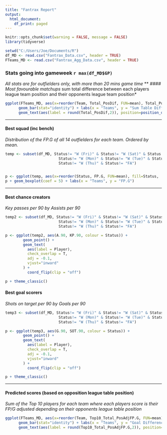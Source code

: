---
title: "Fantrax Report"
output:
  html_document:
    df_print: paged
---

```{r, echo = FALSE, message=FALSE}
knitr::opts_chunk$set(warning = FALSE, message = FALSE) 
library(tidyverse)

setwd("C:/Users/Joe/Documents/R")
df_MD <- read.csv("Fantrax_Data.csv", header = TRUE)
FTeams_MD <- read.csv("Fantrax_Agg_Data.csv", header = TRUE)

```

### Stats going into gameweek `r max(df_MD$GP)` 
*All stats are for outfielders only, with more than 20 mins game time*
***
#### Most favourable matchups
*sum total difference between each players league team position and their opponents league team position*

```{r, echo = FALSE, fig.height = 6, fig.width = 10}

ggplot(FTeams_MD, aes(x=reorder(Team, Total_PosDif, FUN=mean), Total_PosDif, fill=Team)) +
      geom_bar(stat="identity") + labs(x = "Teams", y = "Sum Table Difference") +
      geom_text(aes(label = round(Total_PosDif,2)), position=position_dodge(width=0.9), vjust=-0.25)
```

***
#### Best squad (inc bench)
*Distribution of the FP.G of all 14 outfielders for each team. Ordered by mean.*

```{r, echo = FALSE, fig.height = 6, fig.width = 10}

temp <- subset(df_MD, Status!= "W (Fri)" & Status!= "W (Sat)" & Status!= "W (Sun)" & 
                        Status!= "W (Mon)" & Status!= "W (Tue)" & Status!= "W (Wed)" &
                        Status!= "W (Thu)" & Status!= "FA")


p <- ggplot(temp, aes(x=reorder(Status, FP.G, FUN=mean), fill=Status,  y=FP.G))
p + geom_boxplot(coef = 5) + labs(x = "Teams", y = "FP.G")

```

***
#### Best chance creators
*Key passes per 90 by Assists per 90*

```{r, echo = FALSE, fig.height = 6, fig.width = 10}

temp2 <- subset(df_MD, Status!= "W (Fri)" & Status!= "W (Sat)" & Status!= "W (Sun)" & 
                        Status!= "W (Mon)" & Status!= "W (Tue)" & Status!= "W (Wed)" &
                        Status!= "W (Thu)" & Status!= "FA")

p <- ggplot(temp2, aes(A.90, KP.90, colour = Status)) +
        geom_point() +
        geom_text(
          aes(label = Player),
          check_overlap = T,
          adj = -0.1,
          vjust="inward"
        ) +
          coord_flip(clip = "off")

p + theme_classic()
```

#### Best goal scorers
*Shots on target per 90 by Goals per 90*

```{r, echo = FALSE, fig.height = 6, fig.width = 10}

temp3 <- subset(df_MD, Status!= "W (Fri)" & Status!= "W (Sat)" & Status!= "W (Sun)" & 
                        Status!= "W (Mon)" & Status!= "W (Tue)" & Status!= "W (Wed)" &
                        Status!= "W (Thu)" & Status!= "FA")

p <- ggplot(temp3, aes(G.90, SOT.90, colour = Status)) +
        geom_point() +
        geom_text(
          aes(label = Player),
          check_overlap = T,
          adj = -0.1,
          vjust="inward"
        ) +
          coord_flip(clip = "off")

p + theme_classic()
```

***
#### Predicted scores (based on opposition league table position)
*Sum of the Top 10 players for each team where each players score is their FP/G adjusted depending on their opponents league table position*

```{r, echo = FALSE, fig.height = 6, fig.width = 10}


ggplot(FTeams_MD, aes(x=reorder(Team, Top10_Total_PosAdjFP.G, FUN=mean), Top10_Total_PosAdjFP.G, fill=Team)) +
      geom_bar(stat="identity") + labs(x = "Teams", y = "Goal Difference Adjusted Prediction") +
      geom_text(aes(label = round(Top10_Total_PosAdjFP.G,2)), position=position_dodge(width=0.9), vjust=-0.25)
```

